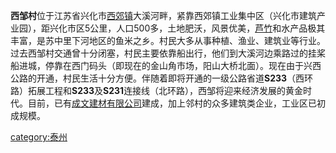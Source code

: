 '''西邹村'''位于江苏省兴化市[[西郊镇|西郊镇]]大溪河畔，紧靠西郊镇工业集中区（兴化市建筑产业园），距兴化市区5公里，人口500多，土地肥沃，风景优美，[[芦竹|芦竹]]和水产品极其丰富，是苏中里下河地区的鱼米之乡。村民大多从事种植、渔业、建筑业等行业。过去西邹村交通曾十分闭塞，村民主要依靠船出行，他们到大溪河边乘路过的挂桨船进城，停靠在西门码头（即现在的金山角市场，阳山大桥北面）。现在由于兴西公路的开通，村民生活十分方便。伴随着即将开通的一级公路省道'''S233'''（西环路）拓展工程和'''S233'''及'''S231'''连接线（北环路），西邹将迎来经济发展的黄金时代。目前，已有[[成文建材有限公司|成文建材有限公司]]建成，加上邻村的众多建筑类企业，工业区已初成规模。



[[category:泰州|category:泰州]]